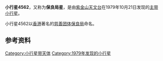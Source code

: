 {{Infobox Planet  
| name = 4562 Poleungkuk
| image = 
| caption = 
| discovery=yes | physical_characteristics = yes | bgcolour=#FFFFC0
| discovery_ref = 
| discoverer = [[紫金山天文台|紫金山天文台]]
| discovery_site = [[南京|南京]]
| discovered =  1979年10月21日
| mp_name = 4562
| alt_names = 1979 UD2
| named_after = [[保良局|保良局]]
| mp_category=[[小行星带|主带]]
| orbit_ref = <ref>[http://ssd.jpl.nasa.gov/sbdb.cgi?sstr=4562+Poleungkuk 4562 Poleungkuk (1979 UD2)]</ref>
| epoch = 2011年8月27日
| semimajor=
| perihelion=2.1190621[[天文单位|AU]]
| aphelion= 2.4709409AU
| eccentricity =0.1424068
| period = 1418.7045076[[日|地球日]] 
| inclination=3.42165[[角度|°]]
| asc_node=264.14375°
| arg_peri=35.98029°
| mean_anomaly=149.12575°
| avg_speed=
 | dimensions=
 | mass=
 | density=
 | surface_grav=
 | escape_velocity=
 | rotation=
 | spectral_type=
 | magnitude=13.00
 | abs_magnitude=
 | albedo= 0.0473	
 | single_temperature=
}}
'''小行星4562'''，又称为'''保良局星'''，是由[[紫金山天文台|紫金山天文台]]在1979年10月21日发现的[[小行星带|主带]][[小行星|小行星]]。

小行星4562以[[香港|香港]]著名的[[慈善团体|慈善团体]][[保良局|保良局]]命名。

== 参考资料 ==
{{Reflist}}

{{Minor Planet Number|(4561)[[小行星4561|小行星4561]]|(4563)[[小行星4563|小行星4563]]}}

[[Category:小行星带天体|Category:小行星带天体]]
[[Category:1979年发现的小行星|Category:1979年发现的小行星]]
